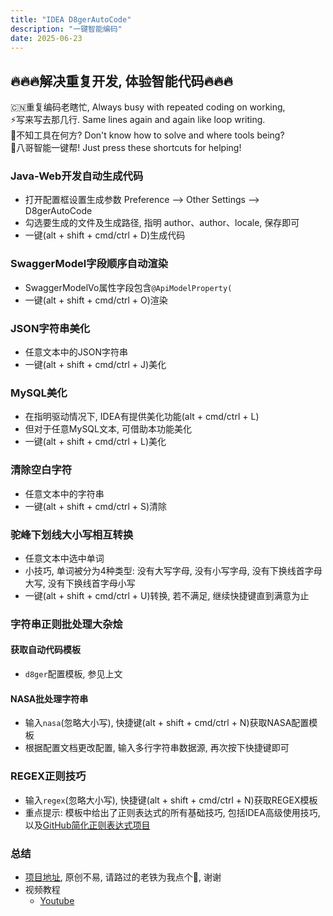 ```yaml
---
title: "IDEA D8gerAutoCode"
description: "一键智能编码"
date: 2025-06-23
---
```


## 🔥🔥🔥解决重复开发, 体验智能代码🔥🔥🔥
🇨🇳重复编码老瞎忙, Always busy with repeated coding on working,  
⚡️写来写去那几行. Same lines again and again like loop writing.  
🌱不知工具在何方? Don't know how to solve and where tools being?  
🍻八哥智能一键帮! Just press these shortcuts for helping!  
 
### Java-Web开发自动生成代码
- 打开配置框设置生成参数 Preference --> Other Settings --> D8gerAutoCode  
- 勾选要生成的文件及生成路径, 指明 author、author、locale, 保存即可
- 一键(alt + shift + cmd/ctrl + D)生成代码

### SwaggerModel字段顺序自动渲染
- SwaggerModelVo属性字段包含`@ApiModelProperty(`
- 一键(alt + shift + cmd/ctrl + O)渲染

### JSON字符串美化
- 任意文本中的JSON字符串
- 一键(alt + shift + cmd/ctrl + J)美化


### MySQL美化
- 在指明驱动情况下, IDEA有提供美化功能(alt + cmd/ctrl + L)
- 但对于任意MySQL文本, 可借助本功能美化
- 一键(alt + shift + cmd/ctrl + L)美化

### 清除空白字符
- 任意文本中的字符串
- 一键(alt + shift + cmd/ctrl + S)清除
### 驼峰下划线大小写相互转换
- 任意文本中选中单词
- 小技巧, 单词被分为4种类型: 没有大写字母, 没有小写字母, 没有下换线首字母大写, 没有下换线首字母小写
- 一键(alt + shift + cmd/ctrl + U)转换, 若不满足, 继续快捷键直到满意为止

### 字符串正则批处理大杂烩
#### 获取自动代码模板
- `d8ger`配置模板, 参见上文

#### NASA批处理字符串
- 输入`nasa`(忽略大小写), 快捷键(alt + shift + cmd/ctrl + N)获取NASA配置模板
- 根据配置文档更改配置, 输入多行字符串数据源, 再次按下快捷键即可

### REGEX正则技巧
- 输入`regex`(忽略大小写), 快捷键(alt + shift + cmd/ctrl + N)获取REGEX模板
- 重点提示: 模板中给出了正则表达式的所有基础技巧, 包括IDEA高级使用技巧, 以及[GitHub简化正则表达式项目](https://github.com/caofanCPU/JavaLambdaInternals)


### 总结
- [项目地址](https://github.com/caofanCPU/D8gerAutoCode), 原创不易, 请路过的老铁为我点个🌟, 谢谢
- 视频教程
    - [Youtube](https://www.youtube.com/watch?v=LZfC2_u-8aE)